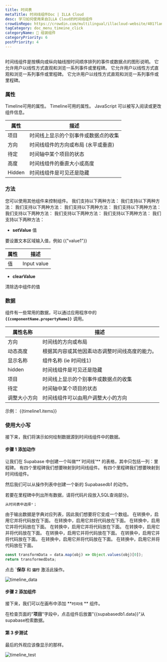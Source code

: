 ```yaml
---
title: 时间表
metaTitle: 时间线组件Doc | ILLA Cloud
desc: 学习如何使用来自ILLA Cloud的时间线组件
crowdinRepo: https://crowdin.com/multilingual/illacloud-website/401?languages=zhcn&filter=basic&value=0
tagCategory: doc_menu_timeine_click
categoryName: 🧬 组装组件
categoryPriority: 6
postPriority: 4
---
```


## <h2 hidden>时间线是什么？</h2>

时间线组件是按横向或纵向轴线按时间顺序排列的事件或数据点的图形说明。 它允许用户以线性方式直观和浏览一系列事件或里程碑。 它允许用户以线性方式直观和浏览一系列事件或里程碑。 它允许用户以线性方式直观和浏览一系列事件或里程碑。

### 属性

Timeline可用的属性。 Timeline可用的属性。 JavaScript 可以被写入阅读或更改组件信息。

| 属性         | 描述                                                                           |
| ---------- | ---------------------------------------------------------------------------- |
| 项目         | 时间线上显示的个别事件或数据点的收集                                                           |
| 方向         | 时间线组件的方向或布局 (水平或垂直)                                                          |
| 待定         | 时间轴中某个项目的状态                                                                  |
| 高度         | 时间线组件的垂直大小或高度                                                                |
| Hidden     | 时间线组件是可见还是隐藏                                                                 |

### 方法

您可以使用其他组件来控制组件。 我们支持以下两种方法： 我们支持以下两种方法： 我们支持以下两种方法： 我们支持以下两种方法： 我们支持以下两种方法： 我们支持以下两种方法： 我们支持以下两种方法： 我们支持以下两种方法： 我们支持以下两种方法：

-   **setValue** 值

要设置文本区域输入值，例如 {{"value1"}}

| 属性     | 描述          |
| ------ | ----------- |
| 值      | Input value |

-   **clearValue**

清除选中组件的值

### 数据

组件有一些常用的数据，可以通过应用程序中的 **`{{componentName.propertyName}}`** 调用。

| 属性名称            | 描述                                                                                         |
| --------------- | ------------------------------------------------------------------------------------------ |
| 方向              | 时间线的方向或布局                                                                                  |
| 动态高度            | 根据其内容或其他因素动态调整时间线高度的能力。                                                                    |
| 显示名称            | 组件名称 (ie 时间线1)                                                                             |
| hidden          | 时间线组件是可见还是隐藏                                                                               |
| 项目              | 时间线上显示的个别事件或数据点的收集                                                                         |
| 待定              | 时间轴中某个项目的状态                                                                                |
| 调整大小方向          | 时间线组件可以由用户调整大小的方向                                                                          |

示例： {{timeline1.items}}

### 使用大小写

接下来，我们将演示如何绘制数据源到时间线组件中的数据。

#### 步骤 1 添加动作

让我们在 Supabase 中创建一个叫做**\`时间线'** 的表格，其中只包括一列：里程碑。 有四个里程碑我们想要映射到时间线组件。 有四个里程碑我们想要映射到时间线组件。

然后我们可以从操作列表中创建一个新的 Supabasedb1 的动作。

若要在里程碑中列出所有数据，请将代码片段放入SQL查询部分。

```sql
从时间表中选择*；
```

由于输出数据是字典对应列表，因此我们想要将它变成一个数组。 在转换中，启用它并将代码放在下面。 在转换中，启用它并将代码放在下面。 在转换中，启用它并将代码放在下面。 在转换中，启用它并将代码放在下面。 在转换中，启用它并将代码放在下面。 在转换中，启用它并将代码放在下面。 在转换中，启用它并将代码放在下面。 在转换中，启用它并将代码放在下面。 在转换中，启用它并将代码放在下面。

```jsx
const transformData = data.map(obj) => Object.values(obj)[0]);
return transformedData;
```

点击 **\`保存** 和 **`运行`** 激活此操作。

![timeline_data](https://cdn.illacloud.com/official-website/img/official-site/components/timeine_data.jpg)

#### 步骤 2 添加组件

接下来，我们可以在画布中添加 **`时间线` ** 组件。

在检查页面的"**项目**"字段中，点击组件后放置"{{supabasedb1.data}}"从supabase检索数据。

#### 第 3 步测试

最后的外观应该像显示的那样。

![timeline_test](https://cdn.illacloud.com/official-website/img/official-site/components/timeine_test.jpg)
